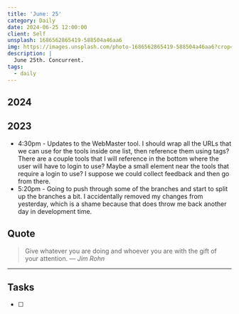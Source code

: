 ```yaml
---
title: 'June: 25'
category: Daily
date: 2024-06-25 12:00:00
client: Self
unsplash: 1686562865419-588504a46aa6
img: https://images.unsplash.com/photo-1686562865419-588504a46aa6?crop=entropy&cs=srgb&fm=jpg&ixid=MnwzNjM5Nzd8MHwxfHJhbmRvbXx8fHx8fHx8fDE2ODE3NDg2ODY&ixlib=rb-4.0.3&q=85
description: |
  June 25th. Concurrent.
tags:
  - daily
---
```




## 2024

## 2023

- 4:30pm - Updates to the WebMaster tool. I should wrap all the URLs that we can use for the tools inside one list, then reference them using tags? There are a couple tools that I will reference in the bottom where the user will have to login to use? Maybe a small element near the tools that require a login to use? I suppose we could collect feedback and then go from there.
- 5:20pm - Going to push through some of the branches and start to split up the branches a bit. I accidentally removed my changes from yesterday, which is a shame because that does throw me back another day in development time.

## Quote

> Give whatever you are doing and whoever you are with the gift of your attention.
> — <cite>Jim Rohn</cite>

---

## Tasks

- [ ]